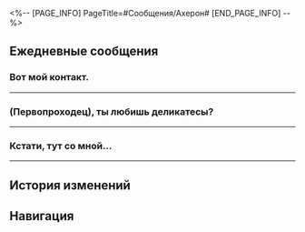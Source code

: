 <%-- [PAGE_INFO]
PageTitle=#Сообщения/Ахерон#
[END_PAGE_INFO] --%>
{{Сообщение Инфобокс
|id          = 1308
|Изображение = Персонаж Ахерон Иконка.png
|Тип         = Персонаж
|Отправитель = Ахерон
|ПодписьСоо  = Пора в путь.
|Фракция     = Самоуничтожитель
}}

==Ежедневные сообщения==
===Вот мой контакт.===
{{Сообщения
|условие_получения = 
|текст=
:'''Ахерон:''' Вот мой контакт.
:{Выбор} Привет!
::'''(Первопроходец):''' Привет!
::'''Ахерон:''' Привет.
::'''Ахерон:''' Давненько я не слышала дружеского приветствия, так приятно.
:{Выбор} Это так неожиданно.
::'''(Первопроходец):''' Как неожиданно.
::'''Ахерон:''' Ха-ха, правда?
::'''Ахерон:''' Встречи с неизвестностью - часть путешествия.
:'''Ахерон:''' До прибытия на Пенаконию я думала, что это будет обычная поездка.
:'''Ахерон:''' Исполню последнюю волю усопшего и верну его в то место, куда он так и не смог прийти.
:'''Ахерон:''' Но этот мир неожиданно оказался таким ярким.
:'''Ахерон:''' Я стала его частью.
:{Выбор} Ты сыграла важную роль!
::'''(Первопроходец):''' Ты сыграла важную роль!
::'''(Первопроходец):''' [[Файл:Стикер ГПП 07 Пом-Пом 03.png|80px]]
::'''Ахерон:''' Не очень-то я и помогла.
::'''Ахерон:''' Всё благодаря Безымянным и другим Идущим по Пути.
:{Выбор} И я!
::'''(Первопроходец):''' И я!
::'''(Первопроходец):''' [[Файл:Стикер ГПП 12 Другое 03.png|80px]]
::'''Ахерон:''' Да.
::'''(Первопроходец):''' [[Файл:Стикер ГПП 12 Другое 03.png|80px]]
:'''Ахерон:''' Путешествие подходит к концу. Давай проснёмся и отправимся навстречу завтра.
:'''Ахерон:''' Давай насладимся красотой мира по пути.
}}
----

===(Первопроходец), ты любишь деликатесы?===
{{Сообщения
|условие_получения = 
|текст=
:'''Ахерон:''' (Первопроходец), ты любишь деликатесы?
:{{Диалог|Предупреждение}} <Grand Melodie - Золотой миг>
:'''Ахерон:''' Я помогла одной женщине на Пенаконии, оказалось, что она шеф-повар. Это её ресторан.
:'''Ахерон:''' Скоро она запускает особое тематическое меню, тема - персики, я очень рекомендую.
:{Выбор} Я обязательно схожу!
::'''(Первопроходец):''' Я обязательно схожу!
:{Выбор} Ты не пойдёшь?
::'''(Первопроходец):''' Ты не пойдёшь?
::'''Ахерон:''' Я уже попробовала.
:{Выбор} Вот она, чёрная магия кулинарии.
::'''(Первопроходец):''' Вот она, чёрная магия кулинарии.
::'''Ахерон:''' Чёрная магия? Разве в готовке используют магию?
:'''Ахерон:''' Готовка... Когда-то я её очень любила.
:'''Ахерон:''' Но теперь, когда я не чувствую вкуса, сложно наслаждаться пищей.
:{Выбор} Ты всё ещё готовишь?
::'''(Первопроходец):''' Ты всё ещё готовишь?
:{Выбор} Это из-за Небытия?
::'''(Первопроходец):''' Это из-за Небытия?
::'''Ахерон:''' Возможно.
:'''Ахерон:''' Иногда я что-нибудь готовлю, но, к сожалению, уже почти не чувствую вкуса.
:'''Ахерон:''' Правда, всё ещё можно что-нибудь придумать. Например, можно сделать мороженое из снега.
:'''Ахерон:''' Оно прохладное, влажное, плотное... Я никогда не забуду его вкус.
:'''Ахерон:''' Я угощу тебя, когда выпадет шанс.
:'''Ахерон:''' И не забудь попробовать персиковое меню.
:'''Ахерон:''' [[Файл:Стикер ГПП 13 Ахерон 04.png|80px]]
}}
----

===Кстати, тут со мной...===
{{Сообщения
|условие_получения = 
|текст=
:'''Ахерон:''' Кстати, тут со мной произошло кое-что милое.
:'''Ахерон:''' Я проходила мимо магазина косметики COLORS, когда работник вдруг попросил у меня автограф.
:{Выбор} Ты знаменитость!
::'''(Первопроходец):''' Конечно, ты совершила столько всего, неудивительно, что ты известна!
::'''(Первопроходец):''' [[Файл:Стикер ГПП 07 Пом-Пом 06.png|80px]]
::'''Ахерон:''' Это какое-то недоразумение.
:{Выбор} Недопонимание, наверное...
::'''(Первопроходец):''' Кажется, произошло какое-то недопонимание...
::'''Ахерон:''' Да.
:{Выбор} Твой автограф? Я тоже хочу!
::'''(Первопроходец):''' Твой автограф? Я тоже хочу!
::'''(Первопроходец):''' [[Файл:Стикер ГПП 07 Пом-Пом 03.png|80px]]
::'''Ахерон:''' Это какое-то недоразумение.
:'''Ахерон:''' Макияж Зарянки в рекламе COLORS напомнил мне о девушках из моего родного мира. Я даже на мгновение провалилась в воспоминания.
:'''Ахерон:''' Сейчас я даже скучаю по тому, как они переживали, что их макияж смоют частые грозы.
:'''Ахерон:''' Кстати о COLORS, я тут нашла кое-что и купила в подарок.
:'''Ахерон:''' Думаю, госпоже Химеко понравится эта розовая помада.
:'''Ахерон:''' А тени в весенних оттенках подойдут госпоже Март.
:'''Ахерон:''' Ещё я купила популярные увлажняющие и очищающие средства.
:{Выбор} Спасибо!
::'''(Первопроходец):''' Спасибо! Я передам!
::'''Ахерон:''' Не за что.
:{Выбор} Ого, ты разбираешься в косметике.
::'''(Первопроходец):''' Ого, ты разбираешься в косметике.
::'''Ахерон:''' Неожиданно?
:'''Ахерон:''' Я отправлю подарки, пока не забыла.
:{{Диалог|Предупреждение}} Ваш друг не в сети
:{{Диалог|Предупреждение}} Ваш друг в сети
:'''Ахерон:''' Ох, прости.
:'''Ахерон:''' Ты не знаешь, где ближайшее почтовое отделение?
:{Выбор} Так и {{MC|ж=знала|м=знал}}...
::'''(Первопроходец):''' Так и {{MC|ж=знала|м=знал}}...
:{Выбор} Тебе нужна помощь?
::'''(Первопроходец):''' Тебе нужна помощь?
:'''Ахерон:''' Я нашла.
:'''Ахерон:''' Отделение было прямо за мной.
}}
----

==История изменений==
{{История изменений|3.5}}

==Навигация==
{{Сообщения Навбокс}}